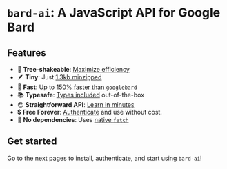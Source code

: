 # `bard-ai`: A JavaScript API for Google Bard

## Features

- 🌳 **Tree-shakeable**: [Maximize efficiency](https://bundlephobia.com/package/bard-ai@1.2.2)
- 🪶 **Tiny**: Just [1.3kb minzipped](https://github.com/EvanZhouDev/bard-ai#comparison)
- 🚀 **Fast**: Up to [150% faster than `googlebard`](https://github.com/EvanZhouDev/bard-ai#comparison)
- 📚 **Typesafe**: [Types included](/typescript) out-of-the-box
- 😍 **Straightforward API**: [Learn in minutes](/basics/askAI)
- 💲 **Free Forever**: [Authenticate](/prerequisites/authentication) and use without cost.
- 💨 **No dependencies**: Uses [native `fetch`](/fetch)

## Get started

Go to the next pages to install, authenticate, and start using `bard-ai`!
